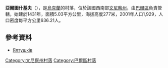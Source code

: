 {{coord|48|59|28|N|27|30|32|E|scale:30000|display=title}}

'''亞爾圖什基夫'''（{{lang-uk|Ялтушків}}），是[[烏克蘭|烏克蘭]]的村落，位於該國西南部[[文尼察州|文尼察州]]，由[[巴爾區|巴爾區]]負責管轄，始建於1431年，面積5.03平方公里，海拔高度277米，2001年人口1,929，人口密度每平方公里636.21人。

==參考資料==
* [http://w1.c1.rada.gov.ua/pls/z7502/A005?rdat1=03.08.2013&rf7571=1447 Ялтушків]{{dead link|date=2017年11月 |bot=InternetArchiveBot |fix-attempted=yes }}

[[Category:文尼察州村落|Category:文尼察州村落]]
[[Category:巴爾區村落|Category:巴爾區村落]]


{{Vinnytsia-geo-stub}}